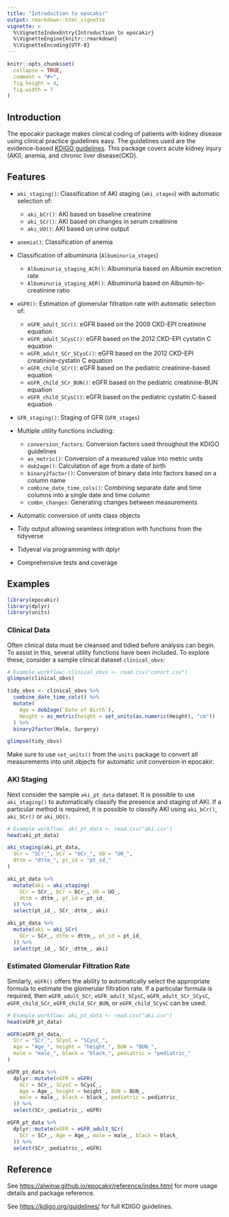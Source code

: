 ```yaml
---
title: "Introduction to epocakir"
output: rmarkdown::html_vignette
vignette: >
  %\VignetteIndexEntry{Introduction to epocakir}
  %\VignetteEngine{knitr::rmarkdown}
  %\VignetteEncoding{UTF-8}
---
```


```r
knitr::opts_chunk$set(
  collapse = TRUE,
  comment = "#>",
  fig.height = 4,
  fig.width = 7
)
```

## Introduction

The epocakir package makes clinical coding of patients with kidney disease using clinical practice guidelines easy.
The guidelines used are the evidence-based [KDIGO guidelines](https://kdigo.org/guidelines/).
This package covers acute kidney injury (AKI), anemia, and chronic liver disease(CKD).

## Features

- `aki_staging()`: Classification of AKI staging (`aki_stages`) with automatic selection of:

  - `aki_bCr()`: AKI based on baseline creatinine
  - `aki_SCr()`: AKI based on changes in serum creatinine
  - `aki_UO()`: AKI based on urine output

- `anemia()`: Classification of anemia

- Classification of albuminuria (`Albuminuria_stages`)

  - `Albuminuria_staging_ACR()`: Albuminuria based on Albumin excretion rate
  - `Albuminuria_staging_AER()`: Albuminuria based on Albumin-to-creatinine ratio

- `eGFR()`: Estimation of glomerular filtration rate with automatic selection of:

  - `eGFR_adult_SCr()`: eGFR based on the 2009 CKD-EPI creatinine equation
  - `eGFR_adult_SCysC()`: eGFR based on the 2012 CKD-EPI cystatin C equation
  - `eGFR_adult_SCr_SCysC()`: eGFR based on the 2012 CKD-EPI creatinine-cystatin C equation
  - `eGFR_child_SCr()`: eGFR based on the pediatric creatinine-based equation
  - `eGFR_child_SCr_BUN()`: eGFR based on the pediatric creatinine-BUN equation
  - `eGFR_child_SCysC()`: eGFR based on the pediatric cystatin C-based equation

- `GFR_staging()`: Staging of GFR (`GFR_stages`)
  
- Multiple utility functions including:

  - `conversion_factors`: Conversion factors used throughout the KDIGO guidelines
  - `as_metric()`: Conversion of a measured value into metric units
  - `dob2age()`: Calculation of age from a date of birth
  - `binary2factor()`: Conversion of binary data into factors based on a column name
  - `combine_date_time_cols()`: Combining separate date and time columns into a single date and time column
  - `combn_changes`: Generating changes between measurements

- Automatic conversion of units class objects

- Tidy output allowing seamless integration with functions from the tidyverse

- Tidyeval via programming with dplyr

- Comprehensive tests and coverage

## Examples

```r
library(epocakir)
library(dplyr)
library(units)
```

### Clinical Data

Often clinical data must be cleansed and tidied before analysis can begin.
To assist in this, several utility functions have been included.
To explore these, consider a sample clinical dataset `clinical_obvs`:

```r
# Example workflow: clinical_obvs <- read.csv("cohort.csv")
glimpse(clinical_obvs)

tidy_obvs <- clinical_obvs %>%
  combine_date_time_cols() %>%
  mutate(
    Age = dob2age(`Date of Birth`),
    Height = as_metric(height = set_units(as.numeric(Height), "cm"))
  ) %>%
  binary2factor(Male, Surgery)

glimpse(tidy_obvs)
```

Make sure to use `set_units()` from the `units` package to convert all measurements into unit objects for automatic unit conversion in epocakir.

### AKI Staging

Next consider the sample `aki_pt_data` dataset.
It is possible to use `aki_staging()` to automatically classify the presence and staging of AKI.
If a particular method is required, it is possible to classify AKI using `aki_bCr()`, `aki_SCr()` or `aki_UO().`

```r
# Example workflow: aki_pt_data <- read.csv("aki.csv")
head(aki_pt_data)

aki_staging(aki_pt_data,
  SCr = "SCr_", bCr = "bCr_", UO = "UO_",
  dttm = "dttm_", pt_id = "pt_id_"
)

aki_pt_data %>%
  mutate(aki = aki_staging(
    SCr = SCr_, bCr = bCr_, UO = UO_,
    dttm = dttm_, pt_id = pt_id_
  )) %>%
  select(pt_id_, SCr_:dttm_, aki)

aki_pt_data %>%
  mutate(aki = aki_SCr(
    SCr = SCr_, dttm = dttm_, pt_id = pt_id_
  )) %>%
  select(pt_id_, SCr_:dttm_, aki)
```

### Estimated Glomerular Filtration Rate

Similarly, `eGFR()` offers the ability to automatically select the appropriate formula to estimate the glomerular filtration rate.
If a particular formula is required, then `eGFR_adult_SCr`, `eGFR_adult_SCysC`, `eGFR_adult_SCr_SCysC`, `eGFR_child_SCr`, `eGFR_child_SCr_BUN`, or `eGFR_child_SCysC` can be used.

```r
# Example workflow: aki_pt_data <- read.csv("aki.csv")
head(eGFR_pt_data)

eGFR(eGFR_pt_data,
  SCr = "SCr_", SCysC = "SCysC_",
  Age = "Age_", height = "height_", BUN = "BUN_",
  male = "male_", black = "black_", pediatric = "pediatric_"
)

eGFR_pt_data %>%
  dplyr::mutate(eGFR = eGFR(
    SCr = SCr_, SCysC = SCysC_,
    Age = Age_, height = height_, BUN = BUN_,
    male = male_, black = black_, pediatric = pediatric_
  )) %>%
  select(SCr_:pediatric_, eGFR)

eGFR_pt_data %>%
  dplyr::mutate(eGFR = eGFR_adult_SCr(
    SCr = SCr_, Age = Age_, male = male_, black = black_
  )) %>%
  select(SCr_:pediatric_, eGFR)
```

## Reference

See <https://alwinw.github.io/epocakir/reference/index.html> for more usage details and package reference.

See <https://kdigo.org/guidelines/> for full KDIGO guidelines.
